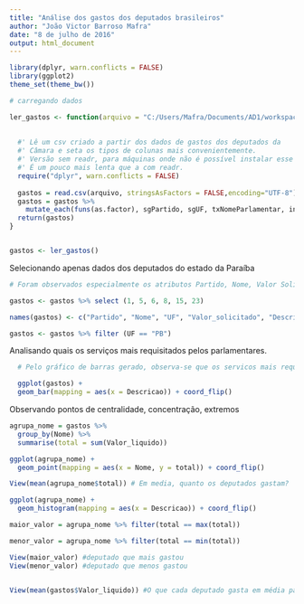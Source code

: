 ```yaml
---
title: "Análise dos gastos dos deputados brasileiros"
author: "João Victor Barroso Mafra"
date: "8 de julho de 2016"
output: html_document
---
```


```r
library(dplyr, warn.conflicts = FALSE)
library(ggplot2)
theme_set(theme_bw())
```

```r
# carregando dados

ler_gastos <- function(arquivo = "C:/Users/Mafra/Documents/AD1/workspace/AD1/dados/ano-atual.csv"){
  
  
  #' Lê um csv criado a partir dos dados de gastos dos deputados da 
  #' Câmara e seta os tipos de colunas mais convenientemente. 
  #' Versão sem readr, para máquinas onde não é possível instalar esse pacote. 
  #' É um pouco mais lenta que a com readr.
  require("dplyr", warn.conflicts = FALSE)
  
  gastos = read.csv(arquivo, stringsAsFactors = FALSE,encoding="UTF-8")
  gastos = gastos %>% 
    mutate_each(funs(as.factor), sgPartido, sgUF, txNomeParlamentar, indTipoDocumento)
  return(gastos)
}


gastos <- ler_gastos()

```

Selecionando apenas dados dos deputados do estado da Paraíba

```r

# Foram observados especialmente os atributos Partido, Nome, Valor Solicitado, Descricao e o Valor Liquido, ou seja, o que de fato foi recebido pelo deputado.

gastos <- gastos %>% select (1, 5, 6, 8, 15, 23)

names(gastos) <- c("Partido", "Nome", "UF", "Valor_solicitado", "Descricao", "Valor_liquido")

gastos <- gastos %>% filter (UF == "PB")


```

Analisando quais os serviços mais requisitados pelos parlamentares. 

```r
  # Pelo gráfico de barras gerado, observa-se que os servicos mais requisitados pelos parlamentares sao PASSAGENS AEREAS e COMBUSTIVEIS/LUBRIFICANTES, mas não necessariamente os maiores valores gastos são com eles

  ggplot(gastos) + 
  geom_bar(mapping = aes(x = Descricao)) + coord_flip()

```


Observando pontos de centralidade, concentração, extremos

``` r
agrupa_nome = gastos %>% 
  group_by(Nome) %>% 
  summarise(total = sum(Valor_liquido))

ggplot(agrupa_nome) + 
  geom_point(mapping = aes(x = Nome, y = total)) + coord_flip()

View(mean(agrupa_nome$total)) # Em media, quanto os deputados gastam?

ggplot(agrupa_nome) + 
  geom_histogram(mapping = aes(x = Descricao)) + coord_flip()

maior_valor = agrupa_nome %>% filter(total == max(total))

menor_valor = agrupa_nome %>% filter(total == min(total))

View(maior_valor) #deputado que mais gastou
View(menor_valor) #deputado que menos gastou


View(mean(gastos$Valor_liquido)) #O que cada deputado gasta em média para cada servico solicitado







```